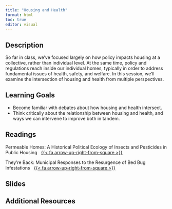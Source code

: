 ```yaml
---
title: "Housing and Health"
format: html
toc: true
editor: visual
---
```


## Description

So far in class, we've focused largely on how policy impacts housing at a collective, rather than individual level. At the same time, policy and regulations reach inside our individual homes, typically in order to address fundamental issues of health, safety, and welfare. In this session, we'll examine the intersection of housing and health from multiple perspectives.

## Learning Goals

-   Become familiar with debates about how housing and health intersect.
-   Think critically about the relationship between housing and health, and ways we can intervene to improve both in tandem.

## Readings

Permeable Homes: A Historical Political Ecology of Insects and Pesticides in Public Housing   [{{< fa arrow-up-right-from-square >}}](https://uofi.box.com/s/hkx9l9wb3xpe0dq78zj9xn6h3kfs6ngw)

They're Back: Municipal Responses to the Resurgence of Bed Bug Infestations   [{{< fa arrow-up-right-from-square >}}](https://uofi.box.com/s/tumoanbdev9xfre78nrs3p528djorlpw)

## Slides

## Additional Resources
